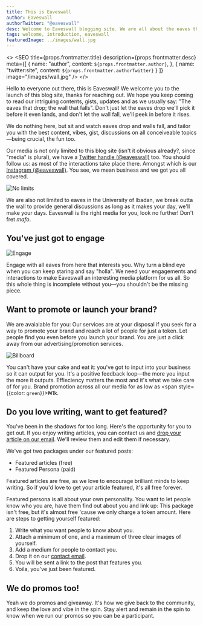 ```yaml
---
title: This is Eaveswall
author: Eaveswall
authorTwitter: "@eaveswall"
desc: Welcome to Eaveswall blogging site. We are all about the eaves that drop and the wall that falls. Ain't nothin' false about that.
tags: welcome, introduction, eaveswall
featuredImage: ../images/wall.jpg
---
```




<>
  <SEO
    title={props.frontmatter.title}
    description={props.frontmatter.desc}
    meta={[
      {
        name: "author",
        content: `${props.frontmatter.author}`,
      },
      {
        name: "twitter:site",
        content: `${props.frontmatter.authorTwitter}`
      }
    ]}
    image="/images/wall.jpg"
  />
</>

Hello to everyone out there, this is Eaveswall! We welcome you to the launch of this blog site, thanks for reaching out. We hope you keep coming to read our intriguing contents, gists, updates and as we usually say: "The eaves that drop; the wall that falls". Don't just let the eaves drop we'll pick it before it even lands, and don't let the wall fall, we'll peek in before it rises.

We do nothing here, but sit and watch eaves drop and walls fall, and tailor you with the best content, vibes, gist, discussions on all conceiveable topics&mdash;being crucial, the fun too.

Our media is not only limited to this blog site (isn't it obvious already?, since "media" is plural), we have a [Twitter handle (@eaveswall)](https://twitter.com/eaveswall) too. You should follow us: as most of the interactions take place there. Amongst which is our [Instagram (@eaveswall)](https://instagram.com/eaveswall). You see, we mean business and we got you all covered.

![No limits](../images/no-limit.jpg)

We are also not limited to eaves in the University of Ibadan, we break outta the wall to provide general discussions as long as it makes your day, we'll make your days. Eaveswall is the right media for you, look no further! Don't fret _mafo_.

## You've just got to engage

![Engage](../images/interact.jpg)

Engage with all eaves from here that interests you. Why turn a blind eye when you can keep staring and say "holla". We need your engagements and interactions to make Eaveswall an interesting media platform for us all. So this whole thing is incomplete without you&mdash;you shouldn't be the missing piece.

## Want to promote or launch your brand?

We are avaialable for you: Our services are at your disposal if you seek for a way to promote your brand and reach a lot of people for just a token. Let people find you even before you launch your brand. You are just a click away from our advertising/promotion services.

![Billboard](../images/promote.jpg)

You can't have your cake and eat it: you've got to input into your business so it can output for you. It's a positive feedback loop&mdash;the more you input the more it outputs. Effieciency matters the most and it's what we take care of for you. Brand promotion across all our media for as low as <span style={{color: `green`}}>&#8358;1k.</span>

<div style={{margin: `30px 0`}}>
  <LinkButton to="/advertise" type={["danger"]} text="Learn more" />
</div>

## Do you love writing, want to get featured?
You've been in the shadows for too long. Here's the opportunity for you to get out. If you enjoy writing articles, you can contact us and [drop your article on our email][mail-contact]. We'll review them and edit them if necessary.

We've got two packages under our featured posts:

  * Featured articles (free)
  * Featured Persona (paid)

Featured articles are free, as we love to encourage brilliant minds to keep writing. So if you'd love to get your article featured, it's all free forever.

<!-- ![](../images/front-tiles-2.jpg) -->

Featured persona is all about your own personality. You want to let people know who you are, have them find out about you and link up: This package isn't free, but it's almost free 'cause we only charge a token amount.
Here are steps to getting yourself featured:

  1. Write what you want people to know about you.
  2. Attach a minimum of one, and a maximum of three clear images of yourself.
  3. Add a medium for people to contact you.
  4. Drop it on our [contact email][mail-contact].
  5. You will be sent a link to the post that features you.
  6. Voila, you've just been featured.

<div style={{margin: `30px 0`}}>
  <LinkButton to="/posts/featured/" type={["success"]} text="Learn more" />
</div>

## We do promos too!

Yeah we do promos and giveaway. It's how we give back to the community, and keep the love and vibe in the spin. Stay alert and remain in the spin to know when we run our promos so you can be a participant.

[mail-contact]: mailto:contact@eaveswall.com
